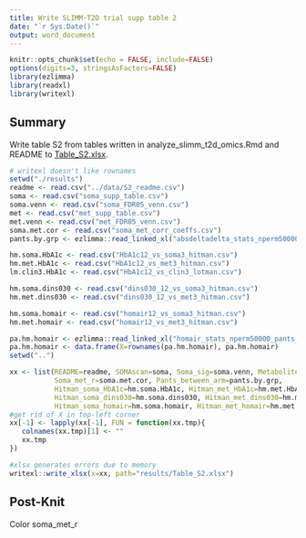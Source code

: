 ```yaml
---
title: Write SLIMM-T2D trial supp table 2
date: "`r Sys.Date()`"
output: word_document
---
```


```r
knitr::opts_chunk$set(echo = FALSE, include=FALSE)
options(digits=3, stringsAsFactors=FALSE)
library(ezlimma)
library(readxl)
library(writexl)
```

## Summary
Write table S2 from tables written in analyze_slimm_t2d_omics.Rmd and README to [Table_S2.xlsx](./results/Table_S2.xlsx).

```r
# writexl doesn't like rownames
setwd("./results")
readme <- read.csv("../data/S2_readme.csv")
soma <- read.csv("soma_supp_table.csv")
soma.venn <- read.csv("soma_FDR05_venn.csv")
met <- read.csv("met_supp_table.csv")
met.venn <- read.csv("met_FDR05_venn.csv")
soma.met.cor <- read.csv("soma_met_corr_coeffs.csv")
pants.by.grp <- ezlimma::read_linked_xl("absdeltadelta_stats_nperm50000_pants/absdeltadelta_stats_nperm50000_pants.xlsx")

hm.soma.HbA1c <- read.csv("HbA1c12_vs_soma3_hitman.csv")
hm.met.HbA1c <- read.csv("HbA1c12_vs_met3_hitman.csv")
lm.clin3.HbA1c <- read.csv("HbA1c12_vs_clin3_lotman.csv")

hm.soma.dins030 <- read.csv("dins030_12_vs_soma3_hitman.csv")
hm.met.dins030 <- read.csv("dins030_12_vs_met3_hitman.csv")

hm.soma.homair <- read.csv("homair12_vs_soma3_hitman.csv")
hm.met.homair <- read.csv("homair12_vs_met3_hitman.csv")

pa.hm.homair <- ezlimma::read_linked_xl("homair_stats_nperm50000_pants_hitman/homair_stats_nperm50000_pants_hitman.xlsx")
pa.hm.homair <- data.frame(X=rownames(pa.hm.homair), pa.hm.homair)
setwd("..")
```

```r
xx <- list(README=readme, SOMAscan=soma, Soma_sig=soma.venn, Metabolites=met, Met_sig=met.venn,
           Soma_met_r=soma.met.cor, Pants_between_arm=pants.by.grp, 
           Hitman_soma_HbA1c=hm.soma.HbA1c, Hitman_met_HbA1c=hm.met.HbA1c, Lotman_clin_HbA1c=lm.clin3.HbA1c, 
           Hitman_soma_dins030=hm.soma.dins030, Hitman_met_dins030=hm.met.dins030, 
           Hitman_soma_homair=hm.soma.homair, Hitman_met_homair=hm.met.homair, Hitman_Pants_homair=pa.hm.homair)
#get rid of X in top-left corner
xx[-1] <- lapply(xx[-1], FUN = function(xx.tmp){
   colnames(xx.tmp)[1] <- ""
   xx.tmp
})
```

```r
#xlsx generates errors due to memory
writexl::write_xlsx(x=xx, path="results/Table_S2.xlsx")
```

## Post-Knit
Color soma_met_r